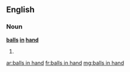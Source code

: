 ==English==

===Noun===
'''[[ball]]s [[in]] [[hand]]'''

# {{plural of|ball in hand}}

[[ar:balls in hand]]
[[fr:balls in hand]]
[[mg:balls in hand]]